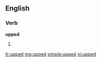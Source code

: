 ==English==
===Verb===
'''upped'''
# {{past of|[[up]]}}

[[fr:upped]]
[[mg:upped]]
[[simple:upped]]
[[vi:upped]]